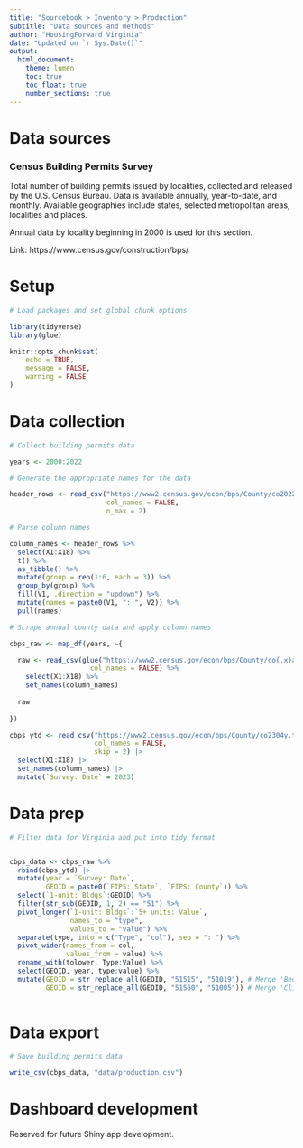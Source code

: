 ```yaml
---
title: "Sourcebook > Inventory > Production"
subtitle: "Data sources and methods"
author: "HousingForward Virginia"
date: "Updated on `r Sys.Date()`"
output:
  html_document:
    theme: lumen
    toc: true
    toc_float: true
    number_sections: true
---
```


# Data sources

### Census Building Permits Survey {-}

Total number of building permits issued by localities, collected and released by the U.S. Census Bureau. Data is available annually, year-to-date, and monthly. Available geographies include states, selected metropolitan areas, localities and places.

Annual data by locality beginning in 2000 is used for this section.

Link: https://www.census.gov/construction/bps/

# Setup

```r

# Load packages and set global chunk options

library(tidyverse)
library(glue)

knitr::opts_chunk$set(
	echo = TRUE,
	message = FALSE,
	warning = FALSE
)

```

# Data collection

```r

# Collect building permits data

years <- 2000:2022

# Generate the appropriate names for the data

header_rows <- read_csv("https://www2.census.gov/econ/bps/County/co2022a.txt", 
                        col_names = FALSE,
                        n_max = 2)

# Parse column names

column_names <- header_rows %>%
  select(X1:X18) %>%
  t() %>%
  as_tibble() %>%
  mutate(group = rep(1:6, each = 3)) %>%
  group_by(group) %>%
  fill(V1, .direction = "updown") %>%
  mutate(names = paste0(V1, ": ", V2)) %>%
  pull(names)

# Scrape annual county data and apply column names

cbps_raw <- map_df(years, ~{

  raw <- read_csv(glue("https://www2.census.gov/econ/bps/County/co{.x}a.txt"), skip = 2, 
                    col_names = FALSE) %>%
    select(X1:X18) %>%
    set_names(column_names)
  
  raw
  
})

cbps_ytd <- read_csv("https://www2.census.gov/econ/bps/County/co2304y.txt", 
                     col_names = FALSE,
                     skip = 2) |> 
  select(X1:X18) |> 
  set_names(column_names) |> 
  mutate(`Survey: Date` = 2023)

```

# Data prep

```r

# Filter data for Virginia and put into tidy format


cbps_data <- cbps_raw %>% 
  rbind(cbps_ytd) |> 
  mutate(year = `Survey: Date`,
         GEOID = paste0(`FIPS: State`, `FIPS: County`)) %>%
  select(`1-unit: Bldgs`:GEOID) %>%
  filter(str_sub(GEOID, 1, 2) == "51") %>%
  pivot_longer(`1-unit: Bldgs`:`5+ units: Value`,
               names_to = "type",
               values_to = "value") %>%
  separate(type, into = c("Type", "col"), sep = ": ") %>%
  pivot_wider(names_from = col,
              values_from = value) %>%
  rename_with(tolower, Type:Value) %>% 
  select(GEOID, year, type:value) %>% 
  mutate(GEOID = str_replace_all(GEOID, "51515", "51019"), # Merge 'Bedford city' values to 'Bedford county'
         GEOID = str_replace_all(GEOID, "51560", "51005")) # Merge 'Clifton Forge city' values to 'Alleghany county'
  
```

# Data export

```r

# Save building permits data

write_csv(cbps_data, "data/production.csv")

```

# Dashboard development

Reserved for future Shiny app development.